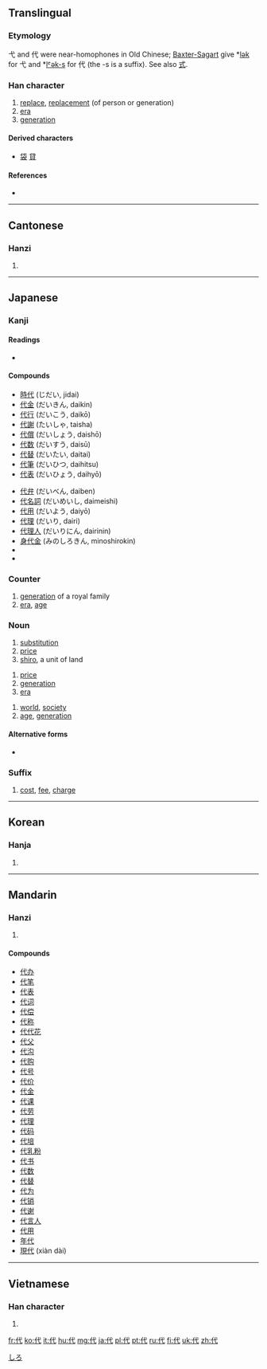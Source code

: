 {{also|付|伐}}
==Translingual==
{{stroke order|strokes=5}}

===Etymology===
{{Han compound|人|弋|alt1=亻|c1=s|c2=p|t1=person|ls=psc}}

弋 and 代 were near-homophones in Old Chinese; [http://lodel.ehess.fr/crlao/document.php?id=1217 Baxter-Sagart] give *[[w:International Phonetic Alphabet|lək]] for 弋 and *[[w:International Phonetic Alphabet|lˤək-s]] for 代 (the -s is a suffix). See also [[式]].

===Han character===
{{Han char|rn=9|rad=人|as=03|sn=5|four=2324<sub>0</sub>|canj=人戈心 (OIP)}}

# [[replace]], [[replacement]] (of person or generation)
# [[era]]
# [[generation]]

====Derived characters====
* [[袋]] [[貸]]

====References====
* {{Han ref|kx=0093.110|dkj=00386|dj=0197.070|hdz=10113.050|uh=4EE3|ud=20195|bh=A54E|bd=42318}}

----

==Cantonese==

===Hanzi===
{{yue-hanzi|jyut=|y=[[doi6]]}}

# {{defn|lang=yue|sort=人03}}

----

==Japanese==

===Kanji===
{{ja-kanji|grade=3|rs=人03}}

====Readings====
* {{ja-readings|on=ダイ (dai), タイ (tai)|kun=[[かわる]] (kawaru), [[よ]] (yo), [[しろ]] (shiro)}}

====Compounds====
{{top2}}
* [[時代]] (じだい, jidai)
* [[代金]] (だいきん, daikin)
* [[代行]] (だいこう, daikō)
* [[代謝]] (たいしゃ, taisha)
* [[代償]] (だいしょう, daishō)
* [[代数]] (だいすう, daisū)
* [[代替]] (だいたい, daitai)
* [[代筆]] (だいひつ, daihitsu)
* [[代表]] (だいひょう, daihyō)
{{mid2}}
* [[代弁]] (だいべん, daiben)
* [[代名詞]] (だいめいし, daimeishi)
* [[代用]] (だいよう, daiyō)
* [[代理]] (だいり, dairi)
* [[代理人]] (だいりにん, dairinin)
* [[身代金]] (みのしろきん, minoshirokin)
* {{term|現代||the present day, modern times|tr=[[げんだい]], [[gendai]]|lang=ja|sc=Jpan}}
* {{term|近代||modern times|tr=[[きんだい]], [[kindai]]|lang=ja|sc=Jpan}}
{{bottom}}

===Counter===
{{ja-pos|k|counter|hira=だい|rom=-dai|hidx=たい'}}

# [[generation]] of a royal family
# [[era]], [[age]]

===Noun===
{{ja-noun|k|hira=しろ|rom=shiro}} 

# [[substitution]]
# [[price]]
# [[shiro]], a unit of land

{{ja-noun|k|hira=だい|rom=dai|hidx=たい'}} 

# [[price]]
# [[generation]]
# [[era]]

{{ja-noun|k|hira=よ|rom=yo}} 

# [[world]], [[society]]
# [[age]], [[generation]]

====Alternative forms====
* {{l|ja|世}}

===Suffix===
{{ja-pos|k|suffix|hira=だい|rom=-dai|hidx=たい'}}

# [[cost]], [[fee]], [[charge]]

[[Category:ja:Units of measure|しろ]]

----

==Korean==

===Hanja===
{{ko-hanja|hangeul=대|rv=dae|mr=tae}}

# {{defn|lang=ko|sort=人03}}

----

==Mandarin==

===Hanzi===
{{cmn-hanzi|pin=[[dài]] ([[dai4]])|wg=tai<sup>4</sup>}}

# {{defn|lang=cmn|sort=人03}}

====Compounds====
* [[代办]]
* [[代笔]]
* [[代表]]
* [[代词]]
* [[代偿]]
* [[代称]]
* [[代代花]]
* [[代父]]
* [[代沟]]
* [[代购]]
* [[代号]]
* [[代价]]
* [[代金]]
* [[代课]]
* [[代劳]]
* [[代理]]
* [[代码]]
* [[代培]]
* [[代乳粉]]
* [[代书]]
* [[代数]]
* [[代替]]
* [[代为]]
* [[代销]]
* [[代谢]]
* [[代言人]]
* [[代用]]
* [[年代]]
* [[現代]] (xiàn dài)

----

==Vietnamese==

===Han character===
{{vi-hantu|[[đại]], [[đời]], [[rượi]], [[đãi]]|rs=人03}}

# {{defn|lang=vi|sort=人03}}

[[fr:代]]
[[ko:代]]
[[it:代]]
[[hu:代]]
[[mg:代]]
[[ja:代]]
[[pl:代]]
[[pt:代]]
[[ru:代]]
[[fi:代]]
[[uk:代]]
[[zh:代]]
